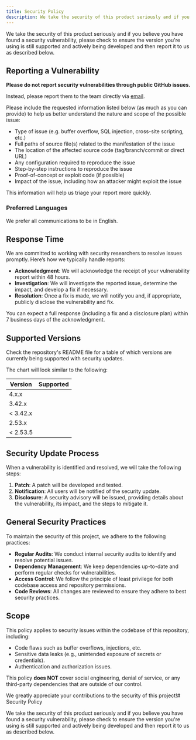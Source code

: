 ```yaml
---
title: Security Policy
description: We take the security of this product seriously and if you believe you have found a security vulnerability, please check to ensure the version you're using is still supported and actively being developed and then report it to us as described below.
---
```



We take the security of this product seriously and if you believe you have found a security vulnerability, please check to ensure the version you're using is still supported and actively being developed and then report it to us as described below.

## Reporting a Vulnerability

**Please do not report security vulnerabilities through public GitHub issues.**

Instead, please report them to the team directly via [email](mailto:security-policy@theholocron.dev).

Please include the requested information listed below (as much as you can provide) to help us better understand the nature and scope of the possible issue:

-   Type of issue (e.g. buffer overflow, SQL injection, cross-site scripting, etc.)
-   Full paths of source file(s) related to the manifestation of the issue
-   The location of the affected source code (tag/branch/commit or direct URL)
-   Any configuration required to reproduce the issue
-   Step-by-step instructions to reproduce the issue
-   Proof-of-concept or exploit code (if possible)
-   Impact of the issue, including how an attacker might exploit the issue

This information will help us triage your report more quickly.

### Preferred Languages

We prefer all communications to be in English.

## Response Time

We are committed to working with security researchers to resolve issues promptly. Here’s how we typically handle reports:

-   **Acknowledgment**: We will acknowledge the receipt of your vulnerability report within 48 hours.
-   **Investigation**: We will investigate the reported issue, determine the impact, and develop a fix if necessary.
-   **Resolution**: Once a fix is made, we will notify you and, if appropriate, publicly disclose the vulnerability and fix.

You can expect a full response (including a fix and a disclosure plan) within 7 business days of the acknowledgment.

## Supported Versions

Check the repository's README file for a table of which versions are currently being supported with security updates.

The chart will look similar to the following:

| Version  |                                       Supported                                        |
| -------- | :------------------------------------------------------------------------------------: |
| 4.x.x    | <Icon name="approve-check" label="Currently supported" color="green" size="1.25rem" /> |
| 3.42.x   | <Icon name="approve-check" label="Currently supported" color="green" size="1.25rem" /> |
| < 3.42.x |          <Icon name="close" label="Not supported" color="red" size="1rem" />           |
| 2.53.x   | <Icon name="approve-check" label="Currently supported" color="green" size="1.25rem" /> |
| < 2.53.5 |          <Icon name="close" label="Not supported" color="red" size="1rem" />           |

## Security Update Process

When a vulnerability is identified and resolved, we will take the following steps:

1. **Patch**: A patch will be developed and tested.
2. **Notification**: All users will be notified of the security update.
3. **Disclosure**: A security advisory will be issued, providing details about the vulnerability, its impact, and the steps to mitigate it.

## General Security Practices

To maintain the security of this project, we adhere to the following practices:

-   **Regular Audits**: We conduct internal security audits to identify and resolve potential issues.
-   **Dependency Management**: We keep dependencies up-to-date and perform regular checks for vulnerabilities.
-   **Access Control**: We follow the principle of least privilege for both codebase access and repository permissions.
-   **Code Reviews**: All changes are reviewed to ensure they adhere to best security practices.

## Scope

This policy applies to security issues within the codebase of this repository, including:

-   Code flaws such as buffer overflows, injections, etc.
-   Sensitive data leaks (e.g., unintended exposure of secrets or credentials).
-   Authentication and authorization issues.

This policy **does NOT** cover social engineering, denial of service, or any third-party dependencies that are outside of our control.

We greatly appreciate your contributions to the security of this project!# Security Policy

We take the security of this product seriously and if you believe you have found a security vulnerability, please check to ensure the version you're using is still supported and actively being developed and then report it to us as described below.
